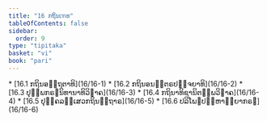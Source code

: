 ```yaml
---
title: "16 ກຖິນເຠທ"
tableOfContents: false
sidebar:
  order: 9
type: "tipitaka"
basket: "vi"
book: "pari"
---
```



<DynamicBreadcrumb />



<TableOfContents book="pari" section="16">
* [16.1 ກຖິນອຕ຺ຖຕາທິ](16/16-1)
* [16.2 ກຖິນອນນ຺ຕຣປຈ຺ຈຍາທິ](16/16-2)
* [16.3 ປຸພ຺ພກຣຓນິທານາທິວິຠາຄ](16/16-3)
* [16.4 ກຖິນາທິຊານິຕພ຺ພວິຠາຄ](16/16-4)
* [16.5 ປຸຄ຺ຄລສ຺ເສວກຖິນຕ຺ຖາຣ](16/16-5)
* [16.6 ປລິໂພຘປຎ຺ຫາພ຺ຍາກຣຓ](16/16-6)
</TableOfContents>